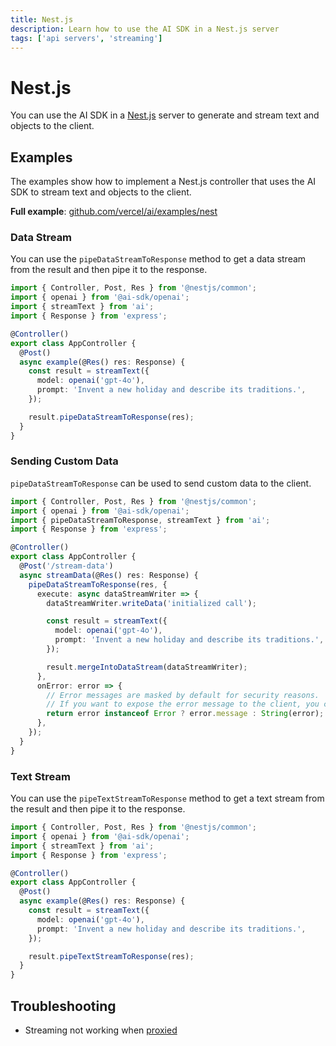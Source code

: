 ---
title: Nest.js
description: Learn how to use the AI SDK in a Nest.js server
tags: ['api servers', 'streaming']
---

# Nest.js

You can use the AI SDK in a [Nest.js](https://nestjs.com/) server to generate and stream text and objects to the client.

## Examples

The examples show how to implement a Nest.js controller that uses the AI SDK to stream text and objects to the client.

**Full example**: [github.com/vercel/ai/examples/nest](https://github.com/vercel/ai/tree/main/examples/nest)

### Data Stream

You can use the `pipeDataStreamToResponse` method to get a data stream from the result and then pipe it to the response.

```ts filename='app.controller.ts'
import { Controller, Post, Res } from '@nestjs/common';
import { openai } from '@ai-sdk/openai';
import { streamText } from 'ai';
import { Response } from 'express';

@Controller()
export class AppController {
  @Post()
  async example(@Res() res: Response) {
    const result = streamText({
      model: openai('gpt-4o'),
      prompt: 'Invent a new holiday and describe its traditions.',
    });

    result.pipeDataStreamToResponse(res);
  }
}
```

### Sending Custom Data

`pipeDataStreamToResponse` can be used to send custom data to the client.

```ts filename='app.controller.ts' highlight="10-12,19"
import { Controller, Post, Res } from '@nestjs/common';
import { openai } from '@ai-sdk/openai';
import { pipeDataStreamToResponse, streamText } from 'ai';
import { Response } from 'express';

@Controller()
export class AppController {
  @Post('/stream-data')
  async streamData(@Res() res: Response) {
    pipeDataStreamToResponse(res, {
      execute: async dataStreamWriter => {
        dataStreamWriter.writeData('initialized call');

        const result = streamText({
          model: openai('gpt-4o'),
          prompt: 'Invent a new holiday and describe its traditions.',
        });

        result.mergeIntoDataStream(dataStreamWriter);
      },
      onError: error => {
        // Error messages are masked by default for security reasons.
        // If you want to expose the error message to the client, you can do so here:
        return error instanceof Error ? error.message : String(error);
      },
    });
  }
}
```

### Text Stream

You can use the `pipeTextStreamToResponse` method to get a text stream from the result and then pipe it to the response.

```ts filename='app.controller.ts' highlight="15"
import { Controller, Post, Res } from '@nestjs/common';
import { openai } from '@ai-sdk/openai';
import { streamText } from 'ai';
import { Response } from 'express';

@Controller()
export class AppController {
  @Post()
  async example(@Res() res: Response) {
    const result = streamText({
      model: openai('gpt-4o'),
      prompt: 'Invent a new holiday and describe its traditions.',
    });

    result.pipeTextStreamToResponse(res);
  }
}
```

## Troubleshooting

- Streaming not working when [proxied](/docs/troubleshooting/streaming-not-working-when-proxied)
